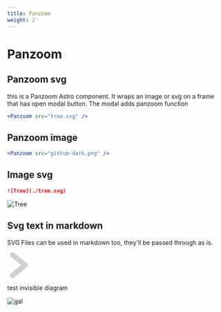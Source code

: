 ```yaml
---
title: Panzoom
weight: 2
---
```


# Panzoom
## Panzoom svg

this is a Panzoom Astro component. It wraps an image or svg on a frame that has open modal button. The modal adds panzoom function

```jsx
<Panzoom src="tree.svg" />
```

<Panzoom src="tree.svg" />

## Panzoom image
```jsx
<Panzoom src="github-dark.png" />
```

<Panzoom src="github-dark.png" />

## Image svg
```markdown
![Tree](./tree.svg)
```

![Tree](./tree.svg)

## Svg text in markdown

SVG Files can be used in markdown too, they'll be passed through as is.

<svg viewBox="0 0 100 100" width="60" height="60" fill="#00000000" xmlns="http://www.w3.org/2000/svg">
    <path d="M 20,10 L 70,50 L 20,90" stroke-width="20px" stroke="#d0d0d0" stroke-linecap="round" stroke-linejoin="round"></path>
</svg>

test invisible diagram

![gal](./gallery-long_diag.svg)
